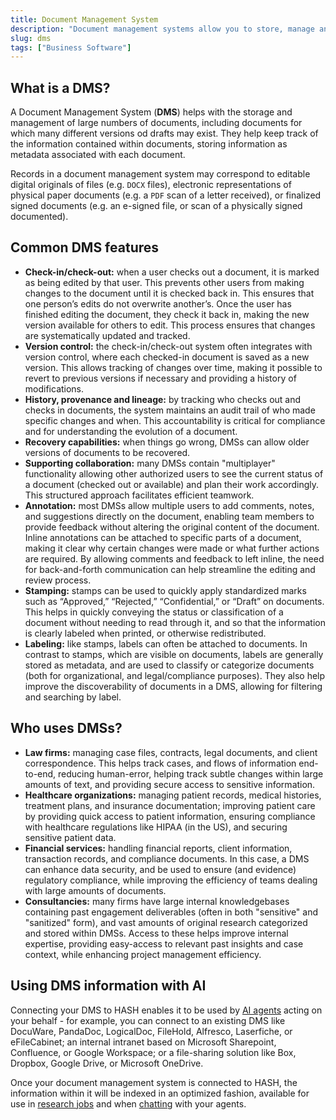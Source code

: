 ```yaml
---
title: Document Management System
description: "Document management systems allow you to store, manage and track documents (both physical and digital)."
slug: dms
tags: ["Business Software"]
---
```


## What is a DMS?

A Document Management System (**DMS**) helps with the storage and management of large numbers of documents, including documents for which many different versions od drafts may exist. They help keep track of the information contained within documents, storing information as metadata associated with each document.

Records in a document management system may correspond to editable digital originals of files (e.g. `DOCX` files), electronic representations of physical paper documents (e.g. a `PDF` scan of a letter received), or finalized signed documents (e.g. an e-signed file, or scan of a physically signed documented).

## Common DMS features

- **Check-in/check-out:** when a user checks out a document, it is marked as being edited by that user. This prevents other users from making changes to the document until it is checked back in. This ensures that one person’s edits do not overwrite another’s. Once the user has finished editing the document, they check it back in, making the new version available for others to edit. This process ensures that changes are systematically updated and tracked.
- **Version control:** the check-in/check-out system often integrates with version control, where each checked-in document is saved as a new version. This allows tracking of changes over time, making it possible to revert to previous versions if necessary and providing a history of modifications.
- **History, provenance and lineage:** by tracking who checks out and checks in documents, the system maintains an audit trail of who made specific changes and when. This accountability is critical for compliance and for understanding the evolution of a document.
- **Recovery capabilities:** when things go wrong, DMSs can allow older versions of documents to be recovered.
- **Supporting collaboration:** many DMSs contain "multiplayer" functionality allowing other authorized users to see the current status of a document (checked out or available) and plan their work accordingly. This structured approach facilitates efficient teamwork.
- **Annotation:** most DMSs allow multiple users to add comments, notes, and suggestions directly on the document, enabling team members to provide feedback without altering the original content of the document. Inline annotations can be attached to specific parts of a document, making it clear why certain changes were made or what further actions are required. By allowing comments and feedback to left inline, the need for back-and-forth communication can help streamline the editing and review process.
- **Stamping:** stamps can be used to quickly apply standardized marks such as “Approved,” “Rejected,” “Confidential,” or “Draft” on documents. This helps in quickly conveying the status or classification of a document without needing to read through it, and so that the information is clearly labeled when printed, or otherwise redistributed.
- **Labeling:** like stamps, labels can often be attached to documents. In contrast to stamps, which are visible on documents, labels are generally stored as metadata, and are used to classify or categorize documents (both for organizational, and legal/compliance purposes). They also help improve the discoverability of documents in a DMS, allowing for filtering and searching by label.

## Who uses DMSs?

- **Law firms:** managing case files, contracts, legal documents, and client correspondence. This helps track cases, and flows of information end-to-end, reducing human-error, helping track subtle changes within large amounts of text, and providing secure access to sensitive information.
- **Healthcare organizations:** managing patient records, medical histories, treatment plans, and insurance documentation; improving patient care by providing quick access to patient information, ensuring compliance with healthcare regulations like HIPAA (in the US), and securing sensitive patient data.
- **Financial services:** handling financial reports, client information, transaction records, and compliance documents. In this case, a DMS can enhance data security, and be used to ensure (and evidence) regulatory compliance, while improving the efficiency of teams dealing with large amounts of documents.
- **Consultancies:** many firms have large internal knowledgebases containing past engagement deliverables (often in both "sensitive" and "sanitized" form), and vast amounts of original research categorized and stored within DMSs. Access to these helps improve internal expertise, providing easy-access to relevant past insights and case context, while enhancing project management efficiency.

## Using DMS information with AI

Connecting your DMS to HASH enables it to be used by [AI agents](/guide/agents) acting on your behalf - for example, you can connect to an existing DMS like DocuWare, PandaDoc, LogicalDoc, FileHold, Alfresco, Laserfiche, or eFileCabinet; an internal intranet based on Microsoft Sharepoint, Confluence, or Google Workspace; or a file-sharing solution like Box, Dropbox, Google Drive, or Microsoft OneDrive.

Once your document management system is connected to HASH, the information within it will be indexed in an optimized fashion, available for use in [research jobs](/guide/agents/goals) and when [chatting](/guide/agents/chat) with your agents.
